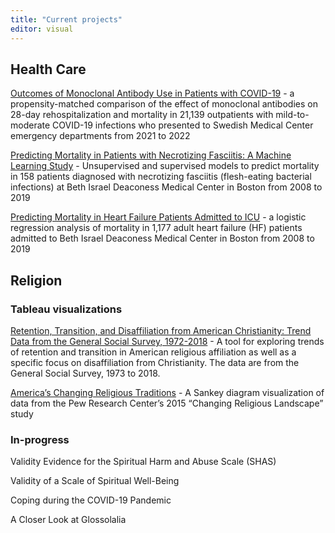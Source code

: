```yaml
---
title: "Current projects"
editor: visual
---
```


## Health Care

[Outcomes of Monoclonal Antibody Use in Patients with COVID-19](http://mabs.jackhuber.org) - a propensity-matched comparison of the effect of monoclonal antibodies on 28-day rehospitalization and mortality in 21,139 outpatients with mild-to-moderate COVID-19 infections who presented to Swedish Medical Center emergency departments from 2021 to 2022

[Predicting Mortality in Patients with Necrotizing Fasciitis: A Machine Learning Study](http://necrotizingfasciitis.jackhuber.org) - Unsupervised and supervised models to predict mortality in 158 patients diagnosed with necrotizing fasciitis (flesh-eating bacterial infections) at Beth Israel Deaconess Medical Center in Boston from 2008 to 2019

[Predicting Mortality in Heart Failure Patients Admitted to ICU](http://mortality.jackhuber.org) - a logistic regression analysis of mortality in 1,177 adult heart failure (HF) patients admitted to Beth Israel Deaconess Medical Center in Boston from 2008 to 2019

## Religion

### Tableau visualizations

[Retention, Transition, and Disaffiliation from American Christianity: Trend Data from the General Social Survey, 1972-2018](https://public.tableau.com/views/RetentionTransitionandDisaffilationinAmericanChristianity/Title?:language=en-US&:sid=&:redirect=auth&:display_count=n&:origin=viz_share_link) - A tool for exploring trends of retention and transition in American religious affiliation as well as a specific focus on disaffiliation from Christianity. The data are from the General Social Survey, 1973 to 2018.

[America's Changing Religious Traditions](https://public.tableau.com/views/AmericasChangingReligiousTraditions/AdultTraditions?:language=en-US&:sid=&:redirect=auth&:display_count=n&:origin=viz_share_link) - A Sankey diagram visualization of data from the Pew Research Center's 2015 "Changing Religious Landscape" study

### In-progress

Validity Evidence for the Spiritual Harm and Abuse Scale (SHAS)
<!-- [Validity Evidence for the Spiritual Harm and Abuse Scale (SHAS)](https://spiritual-abuse.jackhuber.org) -->

Validity of a Scale of Spiritual Well-Being
<!-- [Validity of a Scale of Spiritual Well-Being](http://spiritual-well-being.jackhuber.org) -->

Coping during the COVID-19 Pandemic
<!-- [Prayer as Spiritual Coping during the COVID-19 Pandemic](https://covid-prayer.jackhuber.org/) -->

A Closer Look at Glossolalia
<!-- [A Closer Look at Glossolalia](https://tongues.jackhuber.org/) -->
